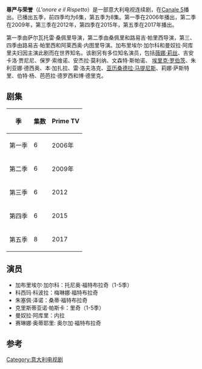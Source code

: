 {{Infobox television
| name     = L'onore e il Rispetto
| image         = Lonoreeilrispetto.jpg
| caption       =
| camera        =
| creator       = 萨尔瓦托雷·桑佩里、路易吉·帕里西 & 阿莱西奥·内图里
| producer      = Janus International
| language      = 意大利语
|starring=
* 加布里埃尔·加尔科：托尼奥·福特布拉奇
* 赛琳娜·奥蒂耶里: 奥尔加·福特布拉奇
* 科西玛·科波拉：梅琳娜·福特布拉奇
* [[薇娜·莉丝|薇娜·莉丝]]: Ersilia Romeo
* 朱利亚娜·德西奥：康塞塔·德·尼古拉
* [[亚历桑德拉·马提尼斯|亚历桑德拉·马提尼斯]]：弗朗切斯卡·德·桑蒂斯
* 曼奴拉·阿库里：内拉
* 朱塞佩·泽诺：桑蒂·福特布拉奇
* 克里斯蒂亚诺·帕斯卡：里卡多·齐托
* 文森特·斯帕诺：鲁道夫·迪·维南齐奥
| country       = 意大利
| network       = [[Canale_5|Canale 5]]
|opentheme          = Mafia
| first_aired   = {{Start date|2006|9|5}}
| last_aired    = {{End date|2017|5|19}}
| num_seasons   = 5
| num_episodes  = 32
| list_episodes =
| runtime       = 100分钟
}}

'''尊严与荣誉'''（''L'onore e il Rispetto''）是一部意大利电视连续剧，在[[Canale_5|Canale 5]]播出。已播出五季，前四季均为6集，第五季为8集。第一季在2006年播出，第二季在2009年，第三季在2012年，第四季在2015年，第五季在2017年播出。

第一季由萨尔瓦托雷·桑佩里导演，第二季由桑佩里和路易吉·帕里西导演，第三、四季由路易吉·帕里西和阿莱西奥·内图里导演。加布里埃尔·加尔科和曼奴拉·阿库里夫妇因主演此剧而在世界知名。该剧另有多位知名演员，包括[[薇娜·莉丝|薇娜·莉丝]]、吉安卡洛·贾尼尼、保罗·索维诺、安杰拉·莫利纳、文森特·斯帕诺、 [[埃里克·罗伯茨|埃里克·罗伯茨]]、朱利亚娜·德西奥、本·加扎拉、雷·洛夫洛克、[[亚历桑德拉·马提尼斯|亚历桑德拉·马提尼斯]]、莉娜·萨斯特里、伯特·杨、芭芭拉·德罗西和博·德里克。

== 剧集 ==
{| class="wikitable" style="text-align:center"
|-
!季!! 集数!! Prime TV
|-
| 第一季
| 6
| 2006年
|-
| 第二季
| 6
| 2009年
|-
| 第三季
| 6
| 2012
|-
| 第四季
| 6
| 2015
|-
| 第五季
| 8
| 2017
|}

==演员==
* 加布里埃尔·加尔科：托尼奥·福特布拉奇（1-5季）
* 科西玛·科波拉：梅琳娜·福特布拉奇
* 朱塞佩·泽诺：桑蒂·福特布拉奇
* 克里斯蒂亚诺·帕斯卡：里奇（1-5季）
* 曼奴拉·阿库里：内拉
* 赛琳娜·奥蒂耶里: 奥尔加·福特布拉奇

==参考==
{{Reflist}}
[[Category:意大利电视剧|Category:意大利电视剧]]